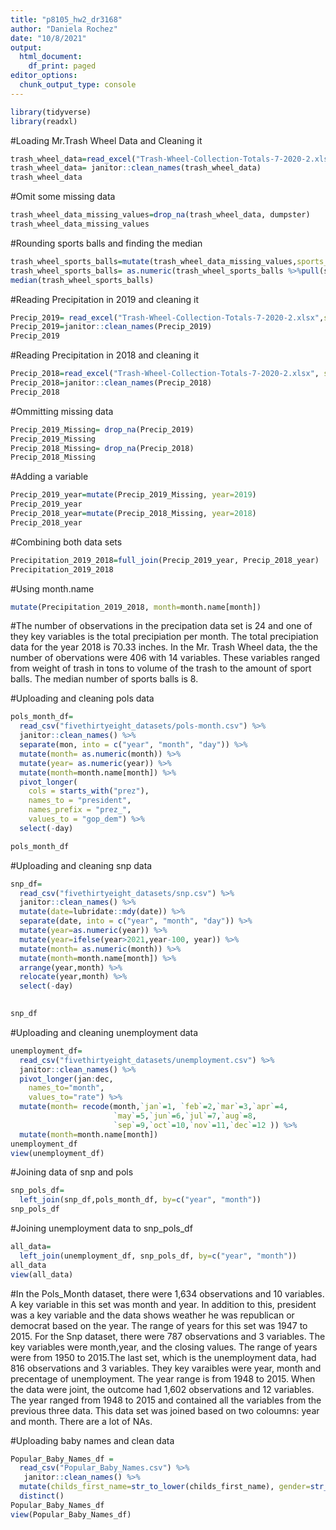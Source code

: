 ```yaml
---
title: "p8105_hw2_dr3168"
author: "Daniela Rochez"
date: "10/8/2021"
output:
  html_document:
    df_print: paged
editor_options:
  chunk_output_type: console
---
```



```r
library(tidyverse)
library(readxl)
```

#Loading Mr.Trash Wheel Data and Cleaning it
```r
trash_wheel_data=read_excel("Trash-Wheel-Collection-Totals-7-2020-2.xlsx", sheet = "Mr. Trash Wheel", range =cell_cols("A:N"))
trash_wheel_data= janitor::clean_names(trash_wheel_data)
trash_wheel_data
```
#Omit some missing data
```r
trash_wheel_data_missing_values=drop_na(trash_wheel_data, dumpster)
trash_wheel_data_missing_values
```
#Rounding sports balls and finding the median
```r
trash_wheel_sports_balls=mutate(trash_wheel_data_missing_values,sports_balls= round(sports_balls))
trash_wheel_sports_balls= as.numeric(trash_wheel_sports_balls %>%pull(sports_balls))
median(trash_wheel_sports_balls)
```

#Reading Precipitation in 2019 and cleaning it
```r
Precip_2019= read_excel("Trash-Wheel-Collection-Totals-7-2020-2.xlsx",sheet = "2019 Precipitation", range="A2:B14")
Precip_2019=janitor::clean_names(Precip_2019)
Precip_2019
```

#Reading Precipitation in 2018 and cleaning it
```r
Precip_2018=read_excel("Trash-Wheel-Collection-Totals-7-2020-2.xlsx", sheet = "2018 Precipitation", range="A2:B14")
Precip_2018=janitor::clean_names(Precip_2018)
Precip_2018
```
#Ommitting missing data
```r
Precip_2019_Missing= drop_na(Precip_2019)
Precip_2019_Missing
Precip_2018_Missing= drop_na(Precip_2018)
Precip_2018_Missing
```

#Adding a variable
```r
Precip_2019_year=mutate(Precip_2019_Missing, year=2019)
Precip_2019_year
Precip_2018_year=mutate(Precip_2018_Missing, year=2018)
Precip_2018_year
```

#Combining both data sets
```r
Precipitation_2019_2018=full_join(Precip_2019_year, Precip_2018_year)
Precipitation_2019_2018
```

#Using month.name
```r
mutate(Precipitation_2019_2018, month=month.name[month])
```


#The number of observations in the precipation data set is 24 and one of they key variables is the total precipiation per month. The total precipiation data for the year 2018 is 70.33 inches. In the Mr. Trash Wheel data, the the number of obervations were 406 with 14 variables. These variables ranged from weight of trash in tons to volume of the trash to the amount of sport balls. The median number of sports balls is 8.


#Uploading and cleaning pols data
```r
pols_month_df= 
  read_csv("fivethirtyeight_datasets/pols-month.csv") %>% 
  janitor::clean_names() %>% 
  separate(mon, into = c("year", "month", "day")) %>% 
  mutate(month= as.numeric(month)) %>% 
  mutate(year= as.numeric(year)) %>% 
  mutate(month=month.name[month]) %>% 
  pivot_longer(
    cols = starts_with("prez"),
    names_to = "president",
    names_prefix = "prez_",
    values_to = "gop_dem") %>% 
  select(-day)

pols_month_df

```
#Uploading and cleaning snp data

```r
snp_df= 
  read_csv("fivethirtyeight_datasets/snp.csv") %>% 
  janitor::clean_names() %>% 
  mutate(date=lubridate::mdy(date)) %>% 
  separate(date, into = c("year", "month", "day")) %>%
  mutate(year=as.numeric(year)) %>%
  mutate(year=ifelse(year>2021,year-100, year)) %>% 
  mutate(month= as.numeric(month)) %>% 
  mutate(month=month.name[month]) %>% 
  arrange(year,month) %>% 
  relocate(year,month) %>% 
  select(-day)

  
snp_df
```

#Uploading and cleaning unemployment data
```r
unemployment_df= 
  read_csv("fivethirtyeight_datasets/unemployment.csv") %>% 
  janitor::clean_names() %>% 
  pivot_longer(jan:dec,
    names_to="month",
    values_to="rate") %>% 
  mutate(month= recode(month,`jan`=1, `feb`=2,`mar`=3,`apr`=4,
                       `may`=5,`jun`=6,`jul`=7,`aug`=8,
                       `sep`=9,`oct`=10,`nov`=11,`dec`=12 )) %>% 
  mutate(month=month.name[month])
unemployment_df
view(unemployment_df)
```

#Joining data of snp and pols
```r
snp_pols_df=
  left_join(snp_df,pols_month_df, by=c("year", "month"))
snp_pols_df
```

#Joining unemployment data to snp_pols_df
```r
all_data=
  left_join(unemployment_df, snp_pols_df, by=c("year", "month"))
all_data
view(all_data)
```

#In the Pols_Month dataset, there were 1,634 observations and 10 variables. A key variable in this set was month and year. In addition to this, president was a key variable and the data shows weather he was republican or democrat based on the year. The range of years for this set was 1947 to 2015. For the Snp dataset, there were 787 observations and 3 variables. The key variables were month,year, and the closing values. The range of years were from 1950 to 2015.The last set, which is the unemployment data, had 816 observations and 3 variables. They key varaibles were year, month and precentage of unemployment. The year range is from 1948  to 2015. When the data were joint, the outcome had 1,602 observations and 12 variables. The year ranged from 1948 to 2015 and contained all the variables from the previous three data. This data set was joined based on two coloumns: year and month. There are a lot of NAs.


#Uploading baby names and clean data
```r
Popular_Baby_Names_df =
  read_csv("Popular_Baby_Names.csv") %>% 
   janitor::clean_names() %>% 
  mutate(childs_first_name=str_to_lower(childs_first_name), gender=str_to_lower(gender), ethnicity=str_to_lower(ethnicity)) %>% 
  distinct()
Popular_Baby_Names_df
view(Popular_Baby_Names_df)
 
```

